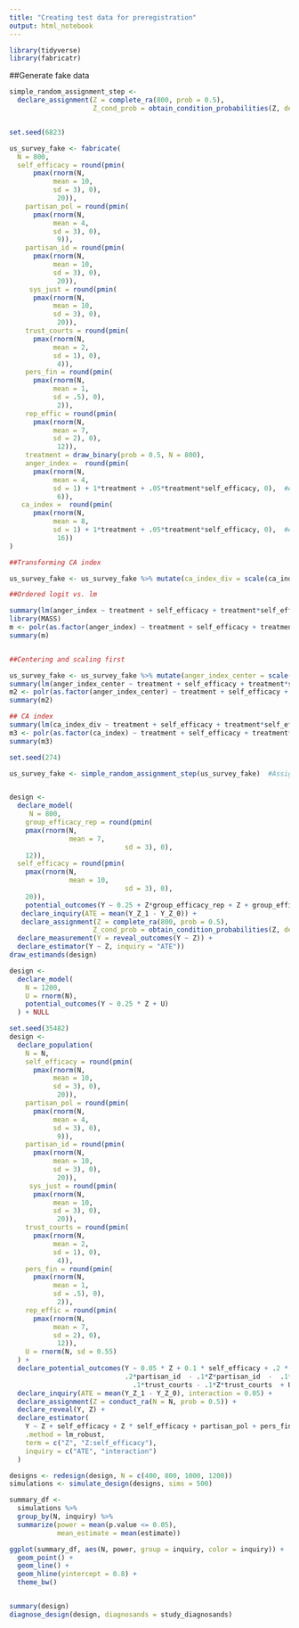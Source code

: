 ```yaml
---
title: "Creating test data for preregistration"
output: html_notebook
---
```



```r
library(tidyverse)
library(fabricatr)
```

##Generate fake data

```r
simple_random_assignment_step <- 
  declare_assignment(Z = complete_ra(800, prob = 0.5),
                     Z_cond_prob = obtain_condition_probabilities(Z, declaration = declare_ra(N, prob = 0.5)))


set.seed(6823)

us_survey_fake <- fabricate(
  N = 800,
  self_efficacy = round(pmin(
      pmax(rnorm(N,
           mean = 10,
           sd = 3), 0),
            20)), 
    partisan_pol = round(pmin(
      pmax(rnorm(N,
           mean = 4,
           sd = 3), 0),
            9)),
    partisan_id = round(pmin(
      pmax(rnorm(N,
           mean = 10,
           sd = 3), 0),
            20)),
     sys_just = round(pmin(
      pmax(rnorm(N,
           mean = 10,
           sd = 3), 0),
            20)),
    trust_courts = round(pmin(
      pmax(rnorm(N,
           mean = 2,
           sd = 1), 0),
            4)),
    pers_fin = round(pmin(
      pmax(rnorm(N,
           mean = 1,
           sd = .5), 0),
            2)),
    rep_effic = round(pmin(
      pmax(rnorm(N,
           mean = 7,
           sd = 2), 0),
            12)),
    treatment = draw_binary(prob = 0.5, N = 800),
    anger_index =  round(pmin(
      pmax(rnorm(N,
           mean = 4,
           sd = 1) + 1*treatment + .05*treatment*self_efficacy, 0),  #Adds a treatment effect
            6)),
   ca_index =  round(pmin(
      pmax(rnorm(N,
           mean = 8,
           sd = 1) + 1*treatment + .05*treatment*self_efficacy, 0),  #Adds a treatment effect
            16))
)

##Transforming CA index

us_survey_fake <- us_survey_fake %>% mutate(ca_index_div = scale(ca_index / 4))

##Ordered logit vs. lm

summary(lm(anger_index ~ treatment + self_efficacy + treatment*self_efficacy, data = us_survey_fake))
library(MASS)
m <- polr(as.factor(anger_index) ~ treatment + self_efficacy + treatment*self_efficacy, data = us_survey_fake, Hess=TRUE)
summary(m)


##Centering and scaling first

us_survey_fake <- us_survey_fake %>% mutate(anger_index_center = scale(anger_index))
summary(lm(anger_index_center ~ treatment + self_efficacy + treatment*self_efficacy, data = us_survey_fake))
m2 <- polr(as.factor(anger_index_center) ~ treatment + self_efficacy + treatment*self_efficacy, data = us_survey_fake, Hess=TRUE)
summary(m2)

## CA index
summary(lm(ca_index_div ~ treatment + self_efficacy + treatment*self_efficacy, data = us_survey_fake))
m3 <- polr(as.factor(ca_index) ~ treatment + self_efficacy + treatment*self_efficacy, data = us_survey_fake, Hess=TRUE)
summary(m3)

set.seed(274)

us_survey_fake <- simple_random_assignment_step(us_survey_fake)  #Assigns treatment


design <- 
  declare_model(
     N = 800,
    group_efficacy_rep = round(pmin(
    pmax(rnorm(N,
               mean = 7,
                             sd = 3), 0),
    12)),
  self_efficacy = round(pmin(
    pmax(rnorm(N,
               mean = 10,
                             sd = 3), 0),
    20)), 
    potential_outcomes(Y ~ 0.25 + Z*group_efficacy_rep + Z + group_efficacy_rep) +
   declare_inquiry(ATE = mean(Y_Z_1 - Y_Z_0)) +
   declare_assignment(Z = complete_ra(800, prob = 0.5),
                     Z_cond_prob = obtain_condition_probabilities(Z, declaration = declare_ra(N, prob = 0.5))) +
  declare_measurement(Y = reveal_outcomes(Y ~ Z)) +
  declare_estimator(Y ~ Z, inquiry = "ATE"))
draw_estimands(design)
```


```r
design <- 
  declare_model(
    N = 1200,
    U = rnorm(N),
    potential_outcomes(Y ~ 0.25 * Z + U)
  ) + NULL
```



```r
set.seed(35482)
design <-
  declare_population(
    N = N,
    self_efficacy = round(pmin(
      pmax(rnorm(N,
           mean = 10,
           sd = 3), 0),
            20)), 
    partisan_pol = round(pmin(
      pmax(rnorm(N,
           mean = 4,
           sd = 3), 0),
            9)),
    partisan_id = round(pmin(
      pmax(rnorm(N,
           mean = 10,
           sd = 3), 0),
            20)),
     sys_just = round(pmin(
      pmax(rnorm(N,
           mean = 10,
           sd = 3), 0),
            20)),
    trust_courts = round(pmin(
      pmax(rnorm(N,
           mean = 2,
           sd = 1), 0),
            4)),
    pers_fin = round(pmin(
      pmax(rnorm(N,
           mean = 1,
           sd = .5), 0),
            2)),
    rep_effic = round(pmin(
      pmax(rnorm(N,
           mean = 7,
           sd = 2), 0),
            12)),
    U = rnorm(N, sd = 0.55)
  ) +
  declare_potential_outcomes(Y ~ 0.05 * Z + 0.1 * self_efficacy + .2 * partisan_pol + 0.05 * self_efficacy * Z +
                             .2*partisan_id  - .1*Z*partisan_id  -  .1*sys_just + .05*sys_just*Z + .1*rep_effic -.2*pers_fin -
                               .1*trust_courts - .1*Z*trust_courts  + U) +
  declare_inquiry(ATE = mean(Y_Z_1 - Y_Z_0), interaction = 0.05) +
  declare_assignment(Z = conduct_ra(N = N, prob = 0.5)) +
  declare_reveal(Y, Z) +
  declare_estimator(
    Y ~ Z + self_efficacy + Z * self_efficacy + partisan_pol + pers_fin + sys_just,
    .method = lm_robust,
    term = c("Z", "Z:self_efficacy"),
    inquiry = c("ATE", "interaction")
  )

designs <- redesign(design, N = c(400, 800, 1000, 1200))
simulations <- simulate_design(designs, sims = 500)

summary_df <-
  simulations %>%
  group_by(N, inquiry) %>%
  summarize(power = mean(p.value <= 0.05),
            mean_estimate = mean(estimate))  

ggplot(summary_df, aes(N, power, group = inquiry, color = inquiry)) +
  geom_point() +
  geom_line() +
  geom_hline(yintercept = 0.8) +
  theme_bw()



```

```r
summary(design)
diagnose_design(design, diagnosands = study_diagnosands)
```


